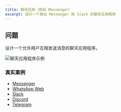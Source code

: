 ```yaml
---
title: 聊天应用（例如 Messenger）
excerpt: 设计一个类似 Messenger 和 Slack 的聊天应用程序
---
```


## 问题

设计一个允许用户互相发送消息的聊天应用程序。

![聊天应用程序示例](/img/questions/chat-application-messenger/chat-application-example.png)

### 真实案例

* [Messenger](https://www.messenger.com)
* [WhatsApp Web](https://www.whatsapp.com)
* [Slack](https://www.slack.com)
* [Discord](https://www.discord.com)
* [Telegram](https://www.telegram.org)
